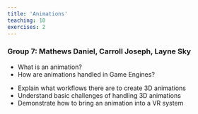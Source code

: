 ```yaml
---
title: 'Animations'
teaching: 10
exercises: 2
---
```


### Group 7: Mathews Daniel, Carroll Joseph, Layne Sky

:::::::::::::::::::::::::::::::::::::: questions 

- What is an animation?
- How are animations handled in Game Engines? 

::::::::::::::::::::::::::::::::::::::::::::::::

::::::::::::::::::::::::::::::::::::: objectives

- Explain what workflows there are to create 3D animations
- Understand basic challenges of handling 3D animations
- Demonstrate how to bring an animation into a VR system

::::::::::::::::::::::::::::::::::::::::::::::::

